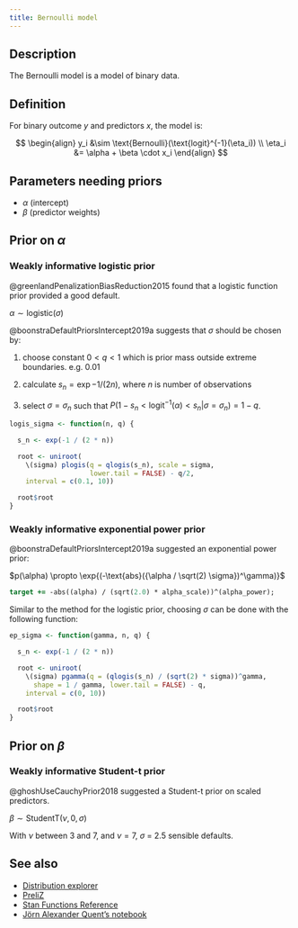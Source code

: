 ```yaml
---
title: Bernoulli model
---
```


## Description

The Bernoulli model is a model of binary data.

## Definition

For binary outcome $y$ and predictors $x$, the model is:

$$
\begin{align}
y_i &\sim \text{Bernoulli}(\text{logit}^{-1}(\eta_i)) \\
\eta_i &= \alpha + \beta \cdot x_i
\end{align}
$$

## Parameters needing priors

-   $\alpha$ (intercept)
-   $\beta$ (predictor weights)

## Prior on $\alpha$

### Weakly informative logistic prior

@greenlandPenalizationBiasReduction2015 found that a logistic function
prior provided a good default.

$\alpha \sim \text{logistic}(\sigma)$

@boonstraDefaultPriorsIntercept2019a suggests that $\sigma$ should be chosen by:

1. choose constant $0 \lt q \lt 1$ which is prior mass outside extreme
   boundaries. e.g. 0.01

2. calculate $s_n = \exp{-1 / (2n)}$, where $n$ is number of
   observations

3. select $\sigma = \sigma_n$ such that $P(1 - s_n <
   \text{logit}^{-1}(\alpha) < s_n | \sigma = \sigma_n) = 1 - q$.

```r
logis_sigma <- function(n, q) {

  s_n <- exp(-1 / (2 * n))

  root <- uniroot(
    \(sigma) plogis(q = qlogis(s_n), scale = sigma,
                    lower.tail = FALSE) - q/2,
    interval = c(0.1, 10))

  root$root
}
```

### Weakly informative exponential power prior

@boonstraDefaultPriorsIntercept2019a suggested an exponential power prior:

$p(\alpha) \propto \exp{(-\text{abs}({\alpha / \sqrt(2) \sigma})^\gamma)}$

:::{.example .stan}
```stan
target += -abs((alpha) / (sqrt(2.0) * alpha_scale))^(alpha_power);
```
:::

Similar to the method for the logistic prior, choosing $\sigma$ can be
done with the following function:

```r
ep_sigma <- function(gamma, n, q) {

  s_n <- exp(-1 / (2 * n))

  root <- uniroot(
    \(sigma) pgamma(q = (qlogis(s_n) / (sqrt(2) * sigma))^gamma,
      shape = 1 / gamma, lower.tail = FALSE) - q,
    interval = c(0, 10))

  root$root
}
```

## Prior on $\beta$

### Weakly informative Student-t prior

@ghoshUseCauchyPrior2018 suggested a Student-t prior on scaled predictors.

$\beta \sim \text{StudentT}(\nu, 0, \sigma)$

With $\nu$ between 3 and 7, and $\nu = 7$, $\sigma$ = 2.5 sensible defaults.


## See also

- [Distribution explorer](https://distribution-explorer.github.io/discrete/bernoulli.html)
- [PreliZ](https://preliz.readthedocs.io/en/latest/examples/gallery/bernoulli.html)
- [Stan Functions Reference](https://mc-stan.org/docs/functions-reference/binary_distributions.html#bernoulli-logit-distribution)
- [Jörn Alexander Quent's notebook](https://jaquent.github.io/2021/01/the-priors-that-i-use-for-logistic-regression-now/)
